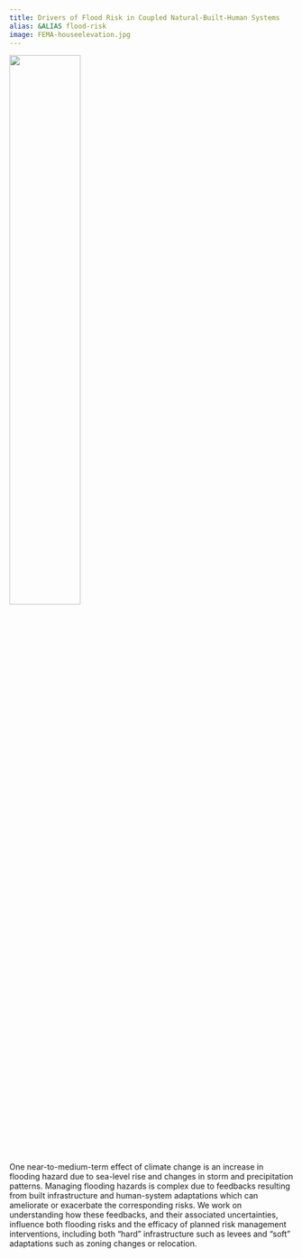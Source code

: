 ```yaml
---
title: Drivers of Flood Risk in Coupled Natural-Built-Human Systems
alias: &ALIAS flood-risk
image: FEMA-houseelevation.jpg
---
```


![](FEMA-houseelevation.jpg){width=50% fig-align="center"}

One near-to-medium-term effect of climate change is an increase in flooding hazard due to sea-level rise and changes in storm and precipitation patterns. Managing flooding hazards is complex due to feedbacks resulting from built infrastructure and human-system adaptations which can ameliorate or exacerbate the corresponding risks. We work on understanding how these feedbacks, and their associated uncertainties, influence both flooding risks and the efficacy of planned risk management interventions, including both "hard" infrastructure such as levees and "soft" adaptations such as zoning changes or relocation.
